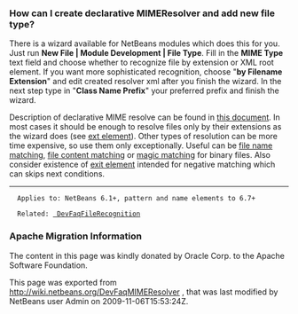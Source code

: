 <!--

    Licensed to the Apache Software Foundation (ASF) under one
    or more contributor license agreements.  See the NOTICE file
    distributed with this work for additional information
    regarding copyright ownership.  The ASF licenses this file
    to you under the Apache License, Version 2.0 (the
    "License"); you may not use this file except in compliance
    with the License.  You may obtain a copy of the License at

      http://www.apache.org/licenses/LICENSE-2.0

    Unless required by applicable law or agreed to in writing,
    software distributed under the License is distributed on an
    "AS IS" BASIS, WITHOUT WARRANTIES OR CONDITIONS OF ANY
    KIND, either express or implied.  See the License for the
    specific language governing permissions and limitations
    under the License.

-->

===How can I create declarative MIMEResolver and add new file type?===

There is a wizard available for NetBeans modules which does this for you. Just run '''New File | Module Development | File Type'''. Fill in the '''MIME Type''' text field and choose whether to recognize file by extension or XML root element. If you want more sophisticated recognition, choose "'''by Filename Extension'''" and edit created resolver xml after you finish the wizard. In the next step type in "'''Class Name Prefix'''" your preferred prefix and finish the wizard.

Description of declarative MIME resolve can be found in [http://bits.netbeans.org/dev/javadoc/org-openide-filesystems/org/openide/filesystems/doc-files/HOWTO-MIME.html this document]. In most cases it should be enough to resolve files only by their extensions as the wizard does (see [http://bits.netbeans.org/dev/javadoc/org-openide-filesystems/org/openide/filesystems/doc-files/resolverDocumentation.html#ext ext element]). Other types of resolution can be more time expensive, so use them only exceptionally. Useful can be [http://bits.netbeans.org/dev/javadoc/org-openide-filesystems/org/openide/filesystems/doc-files/resolverDocumentation.html#name file name matching], [http://bits.netbeans.org/dev/javadoc/org-openide-filesystems/org/openide/filesystems/doc-files/resolverDocumentation.html#pattern file content matching] or [http://bits.netbeans.org/dev/javadoc/org-openide-filesystems/org/openide/filesystems/doc-files/resolverDocumentation.html#magic magic matching] for binary files. Also consider existence of [http://bits.netbeans.org/dev/javadoc/org-openide-filesystems/org/openide/filesystems/doc-files/resolverDocumentation.html#exit exit element] intended for negative matching which can skips next conditions.

--------

   Applies to: NetBeans 6.1+, pattern and name elements to 6.7+

   Related: [[DevFaqFileRecognition | DevFaqFileRecognition]]

===Apache Migration Information===

The content in this page was kindly donated by Oracle Corp. to the
Apache Software Foundation.

This page was exported from http://wiki.netbeans.org/DevFaqMIMEResolver , 
that was last modified by NetBeans user Admin 
on 2009-11-06T15:53:24Z.

